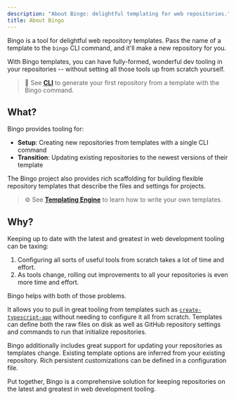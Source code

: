 ```yaml
---
description: "About Bingo: delightful templating for web repositories."
title: About Bingo
---
```



Bingo is a tool for delightful web repository templates.
Pass the name of a template to the `bingo` CLI command, and it'll make a new repository for you.

<PackageManagers type="dlx" pkg="bingo" args="typescript-app@beta" />

With Bingo templates, you can have fully-formed, wonderful dev tooling in your repositories -- without setting all those tools up from scratch yourself.

> 🚀 See **[CLI](/cli)** to generate your first repository from a template with the Bingo command.

## What?

Bingo provides tooling for:

- **Setup**: Creating new repositories from templates with a single CLI command
- **Transition**: Updating existing repositories to the newest versions of their template

The Bingo project also provides rich scaffolding for building flexible repository templates that describe the files and settings for projects.

> ⚙️ See **[Templating Engine](/build/about)** to learn how to write your own templates.

## Why?

Keeping up to date with the latest and greatest in web development tooling can be taxing:

1. Configuring all sorts of useful tools from scratch takes a lot of time and effort.
2. As tools change, rolling out improvements to all your repositories is even more time and effort.

Bingo helps with both of those problems.

It allows you to pull in great tooling from templates such as [`create-typescript-app`](https://github.com/JoshuaKGoldberg/create-typescript-app) without needing to configure it all from scratch.
Templates can define both the raw files on disk as well as GitHub repository settings and commands to run that initialize repositories.

Bingo additionally includes great support for updating your repositories as templates change.
Existing template options are inferred from your existing repository.
Rich persistent customizations can be defined in a configuration file.

Put together, Bingo is a comprehensive solution for keeping repositories on the latest and greatest in web development tooling.

